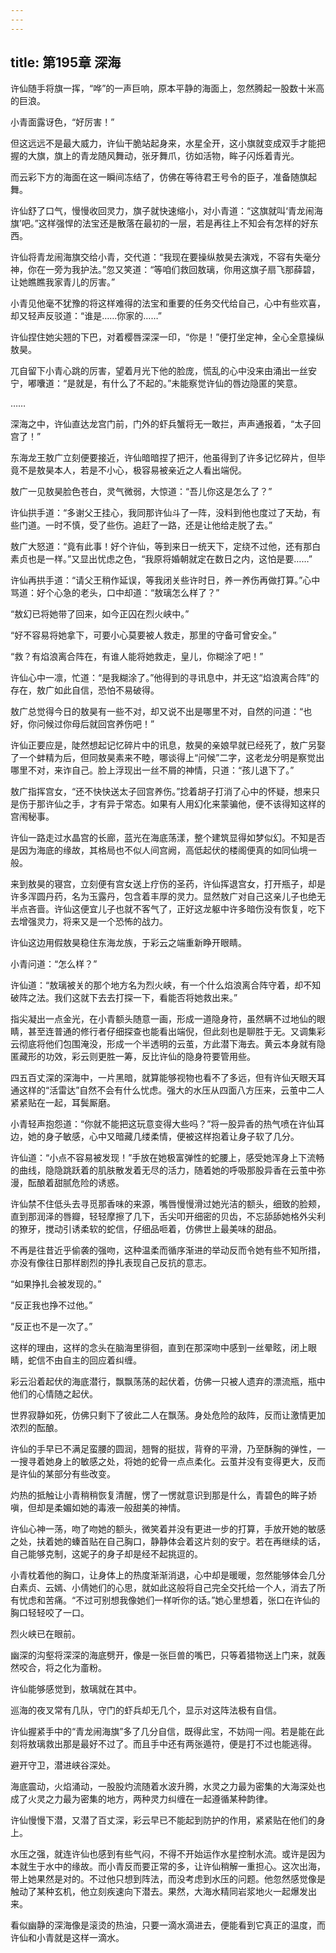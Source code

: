 ```yaml
---
---
---
```

title: 第195章 深海
---





许仙随手将旗一挥，“哗”的一声巨响，原本平静的海面上，忽然腾起一股数十米高的巨浪。

小青面露讶色，“好厉害！”

但这远远不是最大威力，许仙干脆站起身来，水星全开，这小旗就变成双手才能把握的大旗，旗上的青龙随风舞动，张牙舞爪，彷如活物，眸子闪烁着青光。

而云彩下方的海面在这一瞬间冻结了，仿佛在等待君王号令的臣子，准备随旗起舞。

许仙舒了口气，慢慢收回灵力，旗子就快速缩小，对小青道：“这旗就叫‘青龙闹海旗’吧。”这样强悍的法宝还是散落在最初的一层，若是再往上不知会有怎样的好东西。

许仙将青龙闹海旗交给小青，交代道：“我现在要操纵敖昊去演戏，不容有失毫分神，你在一旁为我护法。”忽又笑道：“等咱们救回敖璃，你用这旗子扇飞那薛碧，让她瞧瞧我家青儿的厉害。”

小青见他毫不犹豫的将这样难得的法宝和重要的任务交代给自己，心中有些欢喜，却又轻声反驳道：“谁是……你家的……”

许仙捏住她尖翘的下巴，对着樱唇深深一印，“你是！”便打坐定神，全心全意操纵敖昊。

兀自留下小青心跳的厉害，望着月光下他的脸庞，慌乱的心中没来由涌出一丝安宁，嘟囔道：“是就是，有什么了不起的。”未能察觉许仙的唇边隐匿的笑意。

……

深海之中，许仙直达龙宫门前，门外的虾兵蟹将无一敢拦，声声通报着，“太子回宫了！”

东海龙王敖广立刻便要接近，许仙暗暗捏了把汗，他虽得到了许多记忆碎片，但毕竟不是敖昊本人，若是不小心，极容易被亲近之人看出端倪。

敖广一见敖昊脸色苍白，灵气微弱，大惊道：“吾儿你这是怎么了？”

许仙拱手道：“多谢父王挂心，我同那许仙斗了一阵，没料到他也度过了天劫，有些门道。一时不慎，受了些伤。追赶了一路，还是让他给走脱了去。”

敖广大怒道：“竟有此事！好个许仙，等到来日一统天下，定绕不过他，还有那白素贞也是一样。”又显出忧虑之色，“我原将婚朝就定在数日之内，这怕是要……”

许仙再拱手道：“请父王稍作延误，等我闭关些许时日，养一养伤再做打算。”心中骂道：好个心急的老头，口中却道：“敖璃怎么样了？”

“敖幻已将她带了回来，如今正囚在烈火峡中。”

“好不容易将她拿下，可要小心莫要被人救走，那里的守备可曾安全。”

“救？有焰浪离合阵在，有谁人能将她救走，皇儿，你糊涂了吧！”

许仙心中一凛，忙道：“是我糊涂了。”他得到的寻讯息中，并无这“焰浪离合阵”的存在，敖广如此自信，恐怕不易破得。

敖广总觉得今日的敖昊有一些不对，却又说不出是哪里不对，自然的问道：“也好，你问候过你母后就回宫养伤吧！”

许仙正要应是，陡然想起记忆碎片中的讯息，敖昊的亲娘早就已经死了，敖广另娶了一个蚌精为后，但同敖昊素来不睦，哪谈得上“问候”二字，这老龙分明是察觉出哪里不对，来诈自己。脸上浮现出一丝不屑的神情，只道：“孩儿退下了。”

敖广指挥宫女，“还不快快送太子回宫养伤。”捻着胡子打消了心中的怀疑，想来只是伤于那许仙之手，才有异于常态。如果有人用幻化来蒙骗他，便不该得知这样的宫闱秘事。

许仙一路走过水晶宫的长廊，蓝光在海底荡漾，整个建筑显得如梦似幻。不知是否是因为海底的缘故，其格局也不似人间宫阙，高低起伏的楼阁便真的如同仙境一般。

来到敖昊的寝宫，立刻便有宫女送上疗伤的圣药，许仙挥退宫女，打开瓶子，却是许多浑圆丹药，名为玉露丹，包含着丰厚的灵力。显然敖广对自己这亲儿子也绝无半点吝啬。许仙这便宜儿子也就不客气了，正好这龙躯中许多暗伤没有恢复，吃下去增强灵力，将来又是一个恐怖的战力。

许仙这边用假敖昊稳住东海龙族，于彩云之端重新睁开眼睛。

小青问道：“怎么样？”

许仙道：“敖璃被关的那个地方名为烈火峡，有一个什么焰浪离合阵守着，却不知破阵之法。我们这就下去去打探一下，看能否将她救出来。”

指尖凝出一点金光，在小青额头随意一画，形成一道隐身符，虽然瞒不过地仙的眼睛，甚至连普通的修行者仔细探查也能看出端倪，但此刻也是聊胜于无。又调集彩云彻底将他们包围淹没，形成一个半透明的云茧，方此潜下海去。黄云本身就有隐匿藏形的功效，彩云则更胜一筹，反比许仙的隐身符要管用些。

四五百丈深的深海中，一片黑暗，就算能够视物也看不了多远，但有许仙天眼天耳通这样的“活雷达”自然不会有什么忧虑。强大的水压从四面八方压来，云茧中二人紧紧贴在一起，耳鬓厮磨。

小青轻声抱怨道：“你就不能把这玩意变得大些吗？”将一股异香的热气喷在许仙耳边，她的身子敏感，心中又暗藏几缕柔情，便被这样抱着让身子软了几分。

许仙道：“小点不容易被发现！”手放在她极富弹性的蛇腰上，感受她浑身上下流畅的曲线，隐隐跳跃着的肌肤散发着无尽的活力，随着她的呼吸那股异香在云茧中弥漫，酝酿着甜腻危险的诱惑。

许仙禁不住低头去寻觅那香味的来源，嘴唇慢慢滑过她光洁的额头，细致的脸颊，直到那润泽的唇瓣，轻轻摩擦了几下，舌尖叩开细密的贝齿，不忘舔舔她格外尖利的獠牙，搅动引诱柔软的蛇信，仔细品咂着，仿佛世上最美味的甜品。

不再是往昔近乎偷袭的强吻，这种温柔而循序渐进的举动反而令她有些不知所措，亦没有像往日那样剧烈的挣扎表现自己反抗的意志。

“如果挣扎会被发现的。”

“反正我也挣不过他。”

“反正也不是一次了。”

这样的理由，这样的念头在脑海里徘徊，直到在那深吻中感到一丝晕眩，闭上眼睛，蛇信不由自主的回应着纠缠。

彩云沿着起伏的海底潜行，飘飘荡荡的起伏着，仿佛一只被人遗弃的漂流瓶，瓶中他们的心情随之起伏。

世界寂静如死，仿佛只剩下了彼此二人在飘荡。身处危险的敌阵，反而让激情更加浓烈的酝酿。

许仙的手早已不满足蛮腰的圆润，翘臀的挺拔，背脊的平滑，乃至酥胸的弹性，一一搜寻着她身上的敏感之处，将她的蛇骨一点点柔化。云茧并没有变得更大，反而是许仙的某部分有些改变。

灼热的抵触让小青稍稍恢复清醒，愣了一愣就意识到那是什么，青碧色的眸子娇嗔，但却是柔媚如她的毒液一般甜美的神情。

许仙心神一荡，吻了吻她的额头，微笑着并没有更进一步的打算，手放开她的敏感之处，扶着她的螓首贴在自己胸口，静静体会着这片刻的安宁。若在再继续的话，自己能够克制，这妮子的身子却是经不起挑逗的。

小青枕着他的胸口，让身体上的热度渐渐消退，心中却是暖暖，忽然能够体会几分白素贞、云嫣、小倩她们的心思，就如此这般将自己完全交托给一个人，消去了所有忧虑和苦痛。“不过可别想我像她们一样听你的话。”她心里想着，张口在许仙的胸口轻轻咬了一口。

烈火峡已在眼前。

幽深的沟壑将深深的海底劈开，像是一张巨兽的嘴巴，只等着猎物送上门来，就轰然咬合，将之化为齑粉。

许仙能够感觉到，敖璃就在其中。

巡海的夜叉常有几队，守门的虾兵却无几个，显示对这阵法极有自信。

许仙握紧手中的“青龙闹海旗”多了几分自信，既得此宝，不妨闯一闯。若是能在此刻将敖璃救出那是最好不过了。而且手中还有两张遁符，便是打不过也能逃得。

避开守卫，潜进峡谷深处。

海底震动，火焰涌动，一股股灼流随着水波升腾，水灵之力最为密集的大海深处也成了火灵之力最为密集的地方，两种灵力纠缠在一起遵循某种韵律。

许仙慢慢下潜，又潜了百丈深，彩云早已不能起到防护的作用，紧紧贴在他们的身上。

水压之强，就连许仙也感到有些气闷，不得不开始运作水星控制水流。或许是因为本就生于水中的缘故。而小青反而要正常的多，让许仙稍解一重担心。这次出海，带上她果然是对的。不过他只想到阵法，而没考虑到水压的问题。他忽然感觉像是触动了某种玄机，他立刻疾速向下潜去。果然，大海水精同岩浆地火一起爆发出来。

看似幽静的深海像是滚烫的热油，只要一滴水滴进去，便能看到它真正的温度，而许仙和小青就是这样一滴水。